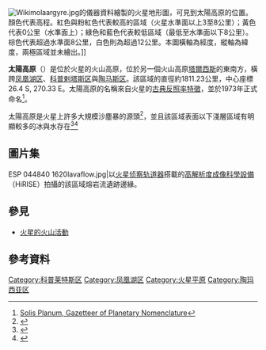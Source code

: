 [[File:Wikimolaargyre.jpg|thumb]]的儀器{{link-en|火星軌道雷射測高儀|Mars Orbiter Laser Altimeter}}資料繪製的火星地形圖，可見到太陽高原的位置。顏色代表高程。紅色與粉紅色代表較高的區域（火星水準面以上3至8公里）；黃色代表0公里（水準面上）；綠色和藍色代表較低區域（最低至水準面以下8公里）。棕色代表超過水準面8公里，白色則為超過12公里。本圖橫軸為經度，縱軸為緯度，兩極區域並未繪出。]]

'''太陽高原'''（{{lang-la|'''Solis Planum'''}}）是位於火星的火山高原，位於另一個火山高原[[塔爾西斯|塔爾西斯]]的東南方，橫跨[[凤凰湖区|凤凰湖区]]、[[科普剌塔斯区|科普剌塔斯区]]與[[陶马斯区|陶马斯区]]。該區域的直徑約1811.23公里，中心座標26.4 S, 270.33 E。太陽高原的名稱來自火星的[[火星反照率特徵列表|古典反照率特徵]]，並於1973年正式命名<ref>[https://planetarynames.wr.usgs.gov/Feature/5625;jsessionid=95B57164B079C7B4E699ED9E5D8C73D5 Solis Planum, Gazetteer of Planetary Nomenclature]</ref>。

太陽高原是火星上許多大規模沙塵暴的源頭<ref>{{Cite web |url=http://www.lpi.usra.edu/meetings/lpsc1980/pdf/1273.pdf |title=GEOLOGICAL CONSTRAINTS FOR THE SOLIS PLANUM "OASIS" ON MARS |accessdate=2017-02-03 |archive-date=2016-03-03 |archive-url=https://web.archive.org/web/20160303194046/http://www.lpi.usra.edu/meetings/lpsc1980/pdf/1273.pdf |dead-url=no }}</ref>，並且該區域表面以下淺層區域有明顯較多的冰與水存在<ref>{{Cite web |url=http://science.sciencemag.org/content/297/5578/78 |title=Maps of Subsurface Hydrogen from the High Energy Neutron Detector, Mars Odyssey |accessdate=2017-02-03 |archive-date=2018-06-04 |archive-url=https://web.archive.org/web/20180604192801/http://science.sciencemag.org/content/297/5578/78 |dead-url=no }}</ref><ref>{{Cite web |url=http://science.sciencemag.org/content/300/5628/2081 |title=CO2 Snow Depth and Subsurface Water-Ice Abundance in the Northern Hemisphere of Mars |accessdate=2017-02-03 |archive-date=2018-06-03 |archive-url=https://web.archive.org/web/20180603135437/http://science.sciencemag.org/content/300/5628/2081 |dead-url=no }}</ref>
{{clear}}

== 圖片集 ==
<gallery class="center" widths="190px" heights="180px">
ESP 044840 1620lavaflow.jpg|以[[火星侦察轨道器|火星侦察轨道器]]搭載的[[高解析度成像科學設備|高解析度成像科學設備]]（HiRISE）拍攝的該區域熔岩流遺跡邊緣。
</gallery>

== 參見 ==
* [[火星的火山活動|火星的火山活動]]

== 參考資料 ==
{{Reflist}}

{{火星}}

[[Category:科普莱特斯区|Category:科普莱特斯区]]
[[Category:凤凰湖区|Category:凤凰湖区]]
[[Category:火星平原|Category:火星平原]]
[[Category:陶玛西亚区|Category:陶玛西亚区]]
